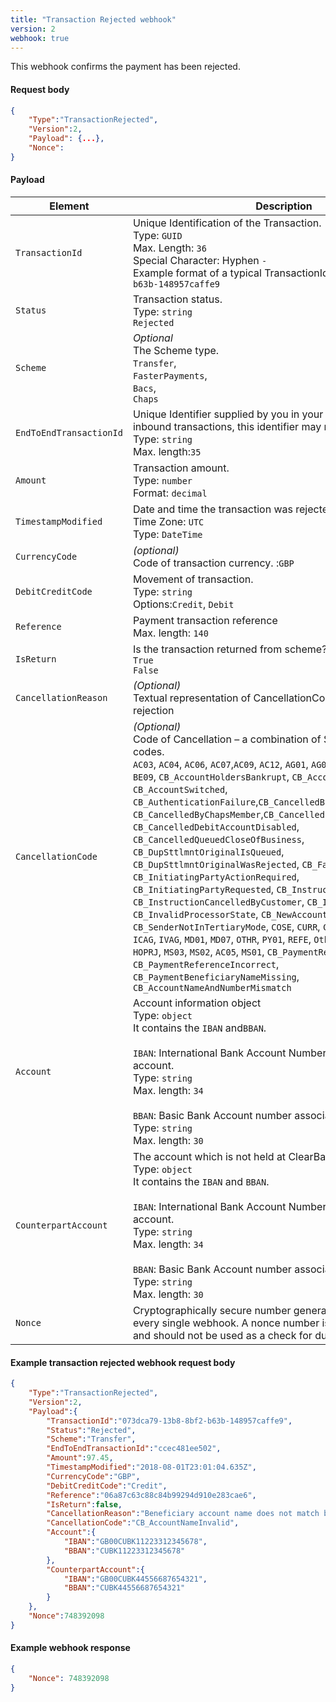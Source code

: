 ```yaml
---
title: "Transaction Rejected webhook"
version: 2
webhook: true
---
```


This webhook confirms the payment has been rejected.

#### Request body

```json
{
    "Type":"TransactionRejected",
    "Version":2,
    "Payload": {...},
    "Nonce":
}
```

#### Payload
| Element                 | Description     |
|-------------------------|-----------------|
| `TransactionId`         | Unique Identification of the Transaction.<br /> Type: `GUID` <br /> Max. Length: `36`<br /> Special Character: Hyphen `-`<br /> Example format of a typical TransactionId:`073dca79-13b8-8bf2-b63b-148957caffe9` |
| `Status`                | Transaction status.<br />Type: `string`<br />`Rejected` |
| `Scheme`                | *Optional* <br />The Scheme type.<br /> `Transfer`,<br />`FasterPayments`,<br />`Bacs`,<br />`Chaps`  |
| `EndToEndTransactionId` | Unique Identifier supplied by you in your API request. For inbound transactions, this identifier may not be unique.<br />Type: `string`<br />Max. length:`35` |
| `Amount`                | Transaction amount. <br />Type: `number`<br/> Format: `decimal` |
| `TimestampModified`     | Date and time the transaction was rejected.<br /> Time Zone: `UTC`<br /> Type: `DateTime` |
| `CurrencyCode`          | *(optional)*<br />Code of transaction currency. :`GBP`  |
| `DebitCreditCode`       | Movement of transaction.<br />Type: `string`<br />Options:`Credit`, `Debit` |
| `Reference`             | Payment transaction reference<br /> Max. length: `140`  |
| `IsReturn`              | Is the transaction returned from scheme?<br /> `True`<br /> `False`<br /> |
| `CancellationReason`      | *(Optional)* <br />Textual representation of CancellationCode giving reason for rejection  |
| `CancellationCode`      | *(Optional)* <br />Code of Cancellation – a combination of SWIFT and ClearBank codes. <br /> `AC03`, `AC04`, `AC06`, `AC07`,`AC09`, `AC12`, `AG01`, `AG02`, `AG03`, `AM09`, `BE08` , `BE09`, `CB_AccountHoldersBankrupt`, `CB_AccountNameInvalid`, `CB_AccountSwitched`, `CB_AuthenticationFailure`,`CB_CancelledByBoEController`, `CB_CancelledByChapsMember`,`CB_CancelledCreditAccountDisabled`, `CB_CancelledDebitAccountDisabled`, `CB_CancelledQueuedCloseOfBusiness`, `CB_DupSttlmntOriginalIsQueued`, `CB_DupSttlmntOriginalWasRejected`, `CB_FailedModulusCheck`, `CB_InitiatingPartyActionRequired`, `CB_InitiatingPartyRequested`, `CB_InstructionCancelled`, `CB_InstructionCancelledByCustomer`, `CB_InstructionHasExpired`, `CB_InvalidProcessorState`, `CB_NewAccountUpdatedWithDDI`, `CB_SenderNotInTertiaryMode`, `COSE`, `CURR`, `CUTO`, `DDAT`, `DMON`, `DU05`, `ICAG`, `IVAG`, `MD01`, `MD07`, `OTHR`, `PY01`, `REFE`, `Other`, `Manual`, `BLBYTH`, `HOPRJ`, `MS03`, `MS02`, `AC05`, `MS01`, `CB_PaymentReferenceMissing`, `CB_PaymentReferenceIncorrect`, `CB_PaymentBeneficiaryNameMissing`, `CB_AccountNameAndNumberMismatch` |
| `Account`               | Account information object<br />Type: `object`<br /> It contains the `IBAN` and`BBAN`.<br /><br />`IBAN`: International Bank Account Number associated with the account.<br /> Type: `string`  <br /> Max. length: `34` <br /><br />  `BBAN`: Basic Bank Account number associated with the account.<br /> Type: `string` <br /> Max. length: `30`  |
| `CounterpartAccount`    | The account which is not held at ClearBank.<br />Type: `object`<br /> It contains the `IBAN` and `BBAN`.<br /><br /> `IBAN`: International Bank Account Number associated with the account.<br /> Type: `string`  <br /> Max. length: `34` <br /><br />  `BBAN`: Basic Bank Account number associated with the account.<br /> Type: `string` <br /> Max. length: `30` |
| `Nonce`                 | Cryptographically secure number generated by ClearBank for every single webhook. A nonce number is generated randomly and should not be used as a check for duplication. |

#### Example transaction rejected webhook request body

```json
{
    "Type":"TransactionRejected",
    "Version":2,
    "Payload":{
        "TransactionId":"073dca79-13b8-8bf2-b63b-148957caffe9",
        "Status":"Rejected",
        "Scheme":"Transfer",
        "EndToEndTransactionId":"ccec481ee502",
        "Amount":97.45,
        "TimestampModified":"2018-08-01T23:01:04.635Z",
        "CurrencyCode":"GBP",
        "DebitCreditCode":"Credit",
        "Reference":"06a87c63c88c84b99294d910e283cae6",
        "IsReturn":false,
        "CancellationReason":"Beneficiary account name does not match beneficiary account number",
        "CancellationCode":"CB_AccountNameInvalid",
        "Account":{
            "IBAN":"GB00CUBK11223312345678",
            "BBAN":"CUBK11223312345678"
        },
        "CounterpartAccount":{
            "IBAN":"GB00CUBK44556687654321",
            "BBAN":"CUBK44556687654321"
        }
    },
    "Nonce":748392098
}
```

#### Example webhook response

```json
{
    "Nonce": 748392098
}
```
